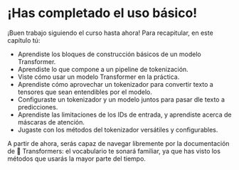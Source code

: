 # ¡Has completado el uso básico!

<CourseFloatingBanner
    chapter={2}
    classNames="absolute z-10 right-0 top-0"
/>

¡Buen trabajo siguiendo el curso hasta ahora! Para recapitular, en este capítulo tú:

- Aprendiste los bloques de construcción básicos de un modelo Transformer.
- Aprendiste lo que compone a un pipeline de tokenización.
- Viste cómo usar un modelo Transformer en la práctica.
- Aprendiste cómo aprovechar un tokenizador para convertir texto a tensores que sean entendibles por el modelo.
- Configuraste un tokenizador y un modelo juntos para pasar dle texto a predicciones.
- Aprendiste las limitaciones de los IDs de entrada, y aprendiste acerca de máscaras de atención.
- Jugaste con los métodos del tokenizador versátiles y configurables.

A partir de ahora, serás capaz de navegar libremente por la documentación de 🤗 Transformers: el vocabulario te sonará familiar, ya que has visto los métodos que usarás la mayor parte del tiempo.
